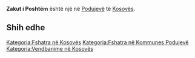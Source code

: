 {{Fshat në 
 | Emri                = Zakut i Poshtëm
 | EmriAlt                = 
 | NAME_SHORT_FORM=      
 | NAME_GENERIC=      
 | NAME_SORT_NAME_RO=      ZAKUTIPOSHTEM
 | FULL_NAME_RO = Zakut i Poshtëm
 | FULL_NAME_ND_RO=Zakut i Poshtem
 | SORT_NAME_RG=ZAKUTIPOSHTEM
 | FULL_NAME_RG=Zakut i Poshtëm
 | FULL_NAME_ND_RG=Zakut i Poshtem
 | SRP_NAME_SHORT_FORM=      
 | SRP_NAME_GENERIC=      
 | SRP_NAME_SORT_NAME_RO=      
 | SRP_FULL_NAME_RO = 
 | SRP_FULL_NAME_ND_RO=
 | SRP_SORT_NAME_RG=
 | SRP_FULL_NAME_RG=
 | SRP_FULL_NAME_ND_RG=
 | Emri (Rasa dhanore) = 
 | Figura              = 
 | Shteti              = Kosovo
 | Komuna              = Podujevë
 | Kodi postar         = 
 | Sipërfaqja          = 

 | Popullsia           = 

 | Regj. i popullsisë  = 
 | Dend. e popullsisë  = 
 | Faqja zyrtare       = 
 <!--- Koordinatat ----> 
 | Gjerësia            = 42.976128
 | Gjatësia            = 21.15222
 | Lartësia            = 
}}
'''Zakut i Poshtëm''' është një [[]] në [[Podujevë]] të [[Kosovës]].

<!-- == Gjeografia == -->
<!-- == Historia == -->
<!-- == Demografia == -->
== Shih edhe ==
{{Komuna Podujevë}}
{{Kosovo-Administrata-Cung}}

[[Kategoria:Fshatra në Kosovës]]
[[Kategoria:Fshatra në Kommunes Podujevë]]
[[Kategoria:Vendbanime në Kosovës]]